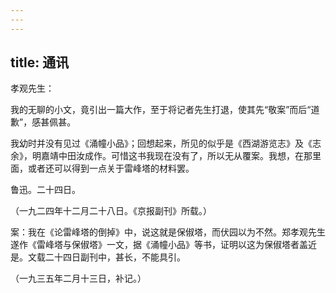```yaml
---
---
---
```

title: 通讯
---



孝观先生：

我的无聊的小文，竟引出一篇大作，至于将记者先生打退，使其先“敬案”而后“道歉”，感甚佩甚。

我幼时并没有见过《涌幢小品》；回想起来，所见的似乎是《西湖游览志》及《志余》，明嘉靖中田汝成作。可惜这书我现在没有了，所以无从覆案。我想，在那里面，或者还可以得到一点关于雷峰塔的材料罢。

鲁迅。二十四日。

（一九二四年十二月二十八日。《京报副刊》所载。）

案：我在《论雷峰塔的倒掉》中，说这就是保俶塔，而伏园以为不然。郑孝观先生遂作《雷峰塔与保俶塔》一文，据《涌幢小品》等书，证明以这为保俶塔者盖近是。文载二十四日副刊中，甚长，不能具引。

（一九三五年二月十三日，补记。）